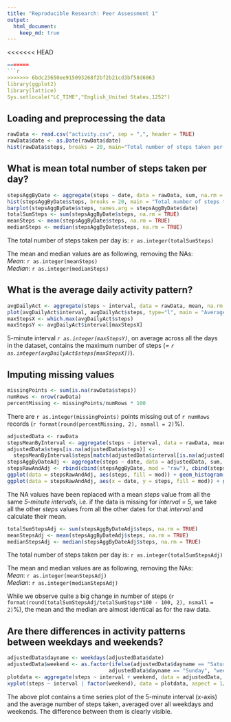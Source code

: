 ```yaml
---
title: "Reproducible Research: Peer Assessment 1"
output: 
  html_document:
    keep_md: true
---
```


<<<<<<< HEAD
```r
=======
```r
>>>>>>> 6bdc23650ee915093268f2bf2b21cd3bf58d6063
library(ggplot2)
library(lattice)
Sys.setlocale("LC_TIME","English_United States.1252")
```


## Loading and preprocessing the data

```r
rawData <- read.csv("activity.csv", sep = ",", header = TRUE)
rawData$date <- as.Date(rawData$date)
hist(rawData$steps, breaks = 20, main="Total number of steps taken per day", xlab="Steps", ylab="Frequency")
```

## What is mean total number of steps taken per day?

```r
stepsAggByDate <- aggregate(steps ~ date, data = rawData, sum, na.rm = TRUE)
hist(stepsAggByDate$steps, breaks = 20, main = "Total number of steps taken per day", xlab="Steps", ylab="Frequency")
barplot(stepsAggByDate$steps, names.arg = stepsAggByDate$date)
totalSumSteps <- sum(stepsAggByDate$steps, na.rm = TRUE)
meanSteps <- mean(stepsAggByDate$steps, na.rm = TRUE)
medianSteps <- median(stepsAggByDate$steps, na.rm = TRUE)
```

The total number of steps taken per day is: `r as.integer(totalSumSteps)`

The mean and median values are as following, removing the NAs:  
*Mean*: `r as.integer(meanSteps)`  
*Median*: `r as.integer(medianSteps)`

## What is the average daily activity pattern?

```r
avgDailyAct <- aggregate(steps ~ interval, data = rawData, mean, na.rm = TRUE)
plot(avgDailyAct$interval, avgDailyAct$steps, type="l", main = "Average steps per interval (5 min)", xlab = "Interval", ylab = "Steps")
maxStepsX <- which.max(avgDailyAct$steps)
maxStepsY <- avgDailyAct$interval[maxStepsX]
```

5-minute interval *`r as.integer(maxStepsY)`*, on average across all the days in the dataset, contains the maximum number of steps (*= `r as.integer(avgDailyAct$steps[maxStepsX])`*).

## Imputing missing values

```r
missingPoints <- sum(is.na(rawData$steps))
numRows <- nrow(rawData)
percentMissing <- missingPoints/numRows * 100
```

There are `r as.integer(missingPoints)` points missing out of `r numRows` records (`r format(round(percentMissing, 2), nsmall = 2)`%).

```r
adjustedData <- rawData
stepsMeanByInterval <- aggregate(steps ~ interval, data = rawData, mean, na.rm = TRUE)
adjustedData$steps[is.na(adjustedData$steps)] <- 
  stepsMeanByInterval$steps[match(adjustedData$interval[is.na(adjustedData$steps)], stepsMeanByInterval$interval)]
stepsAggByDateAdj <- aggregate(steps ~ date, data = adjustedData, sum, na.rm = TRUE)
stepsRawAndAdj <- rbind(cbind(stepsAggByDate, mod = "raw"), cbind(stepsAggByDateAdj, mod = "adjusted"))
ggplot(data = stepsRawAndAdj, aes(steps, fill = mod)) + geom_histogram(alpha=.5, bins = 20, position="identity")
ggplot(data = stepsRawAndAdj, aes(x = date, y = steps, fill = mod)) + geom_bar(stat="identity", position = "identity", alpha=.5)
```

The NA values have been replaced with a mean *steps* value from all the same *5-minute intervals*, i.e. if the data is missing for *interval = 5*, we take all the other *steps* values from all the other dates for that *interval* and calculate their mean.

```r
totalSumStepsAdj <- sum(stepsAggByDateAdj$steps, na.rm = TRUE)
meanStepsAdj <- mean(stepsAggByDateAdj$steps, na.rm = TRUE)
medianStepsAdj <- median(stepsAggByDateAdj$steps, na.rm = TRUE)
```

The total number of steps taken per day is: `r as.integer(totalSumStepsAdj)`

The mean and median values are as following, removing the NAs:  
*Mean*: `r as.integer(meanStepsAdj)`  
*Median*: `r as.integer(medianStepsAdj)`

While we observe quite a big change in number of steps (`r format(round(totalSumStepsAdj/totalSumSteps*100 - 100, 2), nsmall = 2)`%), the mean and the median are almost identical as for the raw data.

## Are there differences in activity patterns between weekdays and weekends?

```r
adjustedData$dayname <- weekdays(adjustedData$date)
adjustedData$weekend <- as.factor(ifelse(adjustedData$dayname == "Saturday" |
                                 adjustedData$dayname == "Sunday", "weekend", "weekday"))
plotdata <- aggregate(steps ~ interval + weekend, data = adjustedData, mean)
xyplot(steps ~ interval | factor(weekend), data = plotdata, aspect = 1/3, type = "l")
```

The above plot contains a time series plot of the 5-minute interval (x-axis) and the average number of steps taken, averaged over all weekdays and weekends. The difference between them is clearly visible.